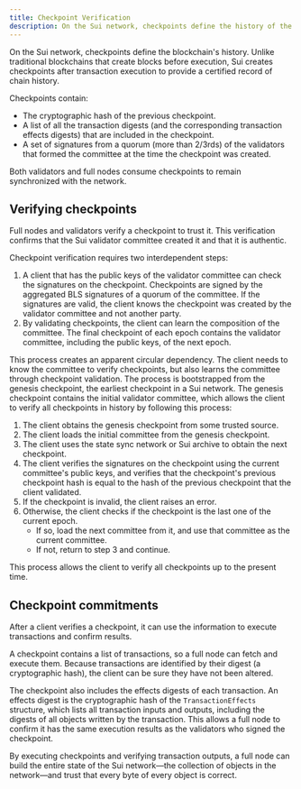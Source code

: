 ```yaml
---
title: Checkpoint Verification
description: On the Sui network, checkpoints define the history of the blockchain. Checkpoint verification is how full nodes and other clients guarantee their state is exactly the same as the Sui network.
---
```


On the Sui network, checkpoints define the blockchain's history. Unlike traditional blockchains that create blocks before execution, Sui creates checkpoints after transaction execution to provide a certified record of chain history.

Checkpoints contain:

- The cryptographic hash of the previous checkpoint.
- A list of all the transaction digests (and the corresponding transaction effects digests) that are included in the checkpoint.
- A set of signatures from a quorum (more than 2/3rds) of the validators that formed the committee at the time the checkpoint was created.

Both validators and full nodes consume checkpoints to remain synchronized with the network.

## Verifying checkpoints

Full nodes and validators verify a checkpoint to trust it. This verification confirms that the Sui validator committee created it and that it is authentic.

Checkpoint verification requires two interdependent steps:

1. A client that has the public keys of the validator committee can check the signatures on the checkpoint. Checkpoints are signed by the aggregated BLS signatures of a quorum of the committee. If the signatures are valid, the client knows the checkpoint was created by the validator committee and not another party.  
1. By validating checkpoints, the client can learn the composition of the committee. The final checkpoint of each epoch contains the validator committee, including the public keys, of the next epoch.  

This process creates an apparent circular dependency. The client needs to know the committee to verify checkpoints, but also learns the committee through checkpoint validation. The process is bootstrapped from the genesis checkpoint, the earliest checkpoint in a Sui network. The genesis checkpoint contains the initial validator committee, which allows the client to verify all checkpoints in history by following this process:

1. The client obtains the genesis checkpoint from some trusted source.
1. The client loads the initial committee from the genesis checkpoint.
1. The client uses the state sync network or Sui archive to obtain the next checkpoint.
1. The client verifies the signatures on the checkpoint using the current committee's public keys, and verifies that the checkpoint's previous checkpoint hash is equal to the hash of the previous checkpoint that the client validated.
1. If the checkpoint is invalid, the client raises an error.
1. Otherwise, the client checks if the checkpoint is the last one of the current epoch.
    - If so, load the next committee from it, and use that committee as the current committee.
    - If not, return to step 3 and continue.

This process allows the client to verify all checkpoints up to the present time.

## Checkpoint commitments

After a client verifies a checkpoint, it can use the information to execute transactions and confirm results.  

A checkpoint contains a list of transactions, so a full node can fetch and execute them. Because transactions are identified by their digest (a cryptographic hash), the client can be sure they have not been altered.  

The checkpoint also includes the effects digests of each transaction. An effects digest is the cryptographic hash of the `TransactionEffects` structure, which lists all transaction inputs and outputs, including the digests of all objects written by the transaction. This allows a full node to confirm it has the same execution results as the validators who signed the checkpoint.  

By executing checkpoints and verifying transaction outputs, a full node can build the entire state of the Sui network—the collection of objects in the network—and trust that every byte of every object is correct.
